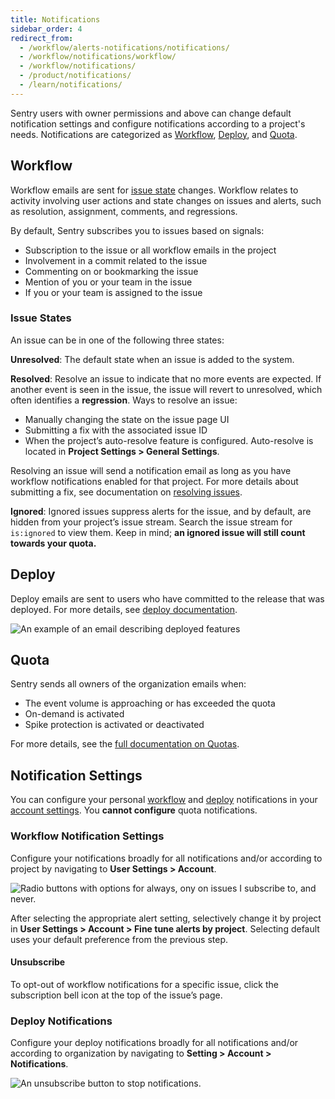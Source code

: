 ```yaml
---
title: Notifications
sidebar_order: 4
redirect_from:
  - /workflow/alerts-notifications/notifications/
  - /workflow/notifications/workflow/
  - /workflow/notifications/
  - /product/notifications/
  - /learn/notifications/
---
```


Sentry users with owner permissions and above can change default notification settings and configure notifications according to a project's needs. Notifications are categorized as [Workflow](#workflow), [Deploy](#deploy), and [Quota](#quota).

## Workflow

Workflow emails are sent for [issue state](#issue-states) changes. Workflow relates to activity involving user actions and state changes on issues and alerts, such as resolution, assignment, comments, and regressions.

By default, Sentry subscribes you to issues based on signals:

- Subscription to the issue or all workflow emails in the project
- Involvement in a commit related to the issue
- Commenting on or bookmarking the issue
- Mention of you or your team in the issue
- If you or your team is assigned to the issue

### Issue States

An issue can be in one of the following three states:

**Unresolved**: The default state when an issue is added to the system.

**Resolved**: Resolve an issue to indicate that no more events are expected. If another event is seen in the issue, the issue will revert to unresolved, which often identifies a **regression**. Ways to resolve an issue:

- Manually changing the state on the issue page UI
- Submitting a fix with the associated issue ID
- When the project’s auto-resolve feature is configured. Auto-resolve is located in **Project Settings > General Settings**.

Resolving an issue will send a notification email as long as you have workflow notifications enabled for that project. For more details about submitting a fix, see documentation on [resolving issues](/product/releases/#after-associating-commits).

**Ignored**: Ignored issues suppress alerts for the issue, and by default, are hidden from your project’s issue stream. Search the issue stream for `is:ignored` to view them. Keep in mind; **an ignored issue will still count towards your quota.**

## Deploy

Deploy emails are sent to users who have committed to the release that was deployed. For more details, see [deploy documentation](/product/releases/#create-deploy).

![An example of an email describing deployed features](deploy-emails.png)

## Quota

Sentry sends all owners of the organization emails when:

- The event volume is approaching or has exceeded the quota
- On-demand is activated
- Spike protection is activated or deactivated

For more details, see the [full documentation on Quotas](/product/accounts/quotas/).

## Notification Settings

You can configure your personal [workflow](#workflow) and [deploy](#deploy) notifications in your [account settings](https://sentry.io/settings/account/notifications/). You **cannot configure** quota notifications.

### Workflow Notification Settings

Configure your notifications broadly for all notifications and/or according to project by navigating to **User Settings > Account**.

![Radio buttons with options for always, ony on issues I subscribe to, and never.](workflow_notifications_subscription.png)

After selecting the appropriate alert setting, selectively change it by project in **User Settings > Account > Fine tune alerts by project**. Selecting default uses your default preference from the previous step.

#### Unsubscribe

To opt-out of workflow notifications for a specific issue, click the subscription bell icon at the top of the issue’s page.

### Deploy Notifications

Configure your deploy notifications broadly for all notifications and/or according to organization by navigating to **Setting > Account > Notifications**.

![An unsubscribe button to stop notifications.](deploy_notifications.png)
